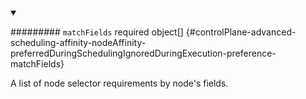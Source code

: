 


<details className="config-field" data-expandable="true" open>
<summary>

######### `matchFields` <span className="config-field-required" data-required="false">required</span> <span className="config-field-type">object[]</span> <span className="config-field-default"></span> <span className="config-field-enum"></span> {#controlPlane-advanced-scheduling-affinity-nodeAffinity-preferredDuringSchedulingIgnoredDuringExecution-preference-matchFields}

A list of node selector requirements by node's fields.

</summary>

<PartialMatchfieldsreference />


</details>
